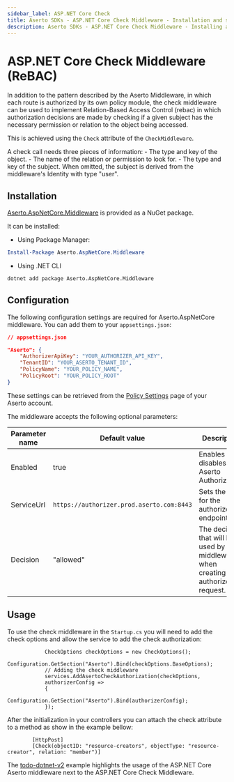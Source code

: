 ```yaml
---
sidebar_label: ASP.NET Core Check
title: Aserto SDKs - ASP.NET Core Check Middleware - Installation and setup
description: Aserto SDKs - ASP.NET Core Check Middleware - Installing and using the ASP.NET Core Check Middleware
---
```


# ASP.NET Core Check Middleware (ReBAC)
In addition to the pattern described by the Aserto Middleware, in which each route is authorized by its own policy module, the check middleware can be used to implement Relation-Based Access Control (rebac) in which authorization decisions are made by checking if a given subject has the necessary permission or relation to the object being accessed.

This is achieved using the `Check` attribute of the `CheckMiddleware`.

A check call needs three pieces of information:
    - The type and key of the object.
    - The name of the relation or permission to look for.
    - The type and key of the subject. When omitted, the subject is derived from the middleware's Identity with type "user".

## Installation

[Aserto.AspNetCore.Middleware](https://www.nuget.org/packages/Aserto.AspNetCore.Middleware/) is provided as a NuGet package.

It can be installed:

- Using Package Manager:

```powershell
Install-Package Aserto.AspNetCore.Middleware
```

- Using .NET CLI

```cmd
dotnet add package Aserto.AspNetCore.Middleware
```

## Configuration

The following configuration settings are required for Aserto.AspNetCore middleware. You can add them to your `appsettings.json`:

```json
// appsettings.json

"Aserto": {
    "AuthorizerApiKey": "YOUR_AUTHORIZER_API_KEY",
    "TenantID": "YOUR_ASERTO_TENANT_ID",
    "PolicyName": "YOUR_POLICY_NAME",    
    "PolicyRoot": "YOUR_POLICY_ROOT"
}
```

These settings can be retrieved from the [Policy Settings](https://console.aserto.com/ui/policies) page of your Aserto account.

The middleware accepts the following optional parameters:

| Parameter name | Default value                             | Description                                                                           |
| -------------- | ----------------------------------------- | ------------------------------------------------------------------------------------- |
| Enabled        | true                                      | Enables or disables Aserto Authorization.                                             |
| ServiceUrl     | `https://authorizer.prod.aserto.com:8443` | Sets the URL for the authorizer endpoint.                                             |
| Decision       | "allowed"                                 | The decision that will be used by the middleware when creating an authorizer request. |

## Usage 

To use the check middleware in the `Startup.cs` you will need to add the check options and allow the service to add the check authorization:
```
            CheckOptions checkOptions = new CheckOptions();
            Configuration.GetSection("Aserto").Bind(checkOptions.BaseOptions);
            // Adding the check middleware
            services.AddAsertoCheckAuthorization(checkOptions,
            authorizerConfig =>
            {
                Configuration.GetSection("Aserto").Bind(authorizerConfig);
            });
```

After the initialization in your controllers you can attach the check attribute to a method as show in the example bellow:
```
        [HttpPost]        
        [Check(objectID: "resource-creators", objectType: "resource-creator", relation: "member")]

```        

The [todo-dotnet-v2](https://github.com/aserto-demo/todo-dotnet-v2/tree/main) example highlights the usage of the ASP.NET Core Aserto middleware next to the ASP.NET Core Check Middleware. 
